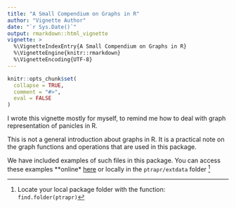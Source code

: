```yaml
---
title: "A Small Compendium on Graphs in R"
author: "Vignette Author"
date: "`r Sys.Date()`"
output: rmarkdown::html_vignette
vignette: >
  %\VignetteIndexEntry{A Small Compendium on Graphs in R}
  %\VignetteEngine{knitr::rmarkdown}
  %\VignetteEncoding{UTF-8}
---
```


```r
knitr::opts_chunk$set(
  collapse = TRUE,
  comment = "#>",
  eval = FALSE
)
```

I wrote this vignette mostly for myself, to remind me how to deal with graph representation of panicles in R.

This is not a general introduction about graphs in R. It is a practical note on the graph functions and operations that are used in this package.

We have included examples of such files in this package. You can access these examples **online* [here](https://github.com/othomantegazza/ptrapr) or locally in the `ptrapr/extdata` folder [^find.package]

[^find.package]: Locate your local package folder with the function: `find.folder(ptrapr)`
